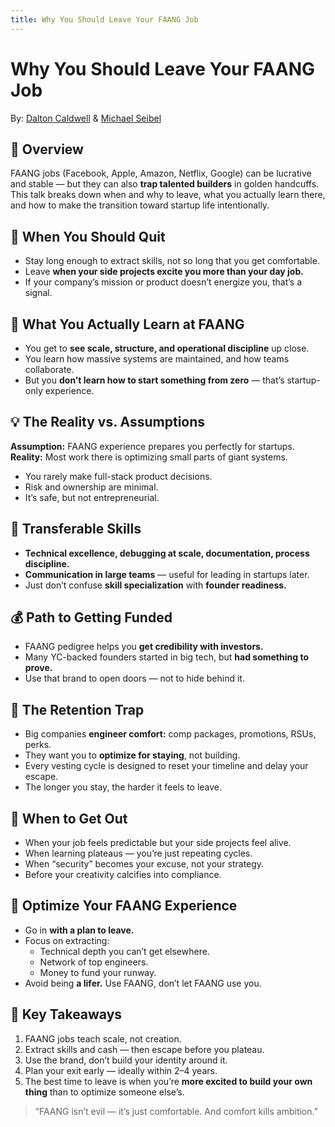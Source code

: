 ```yaml
---
title: Why You Should Leave Your FAANG Job
---
```



# Why You Should Leave Your FAANG Job  

By: [Dalton Caldwell](https://x.com/daltonc) & [Michael Seibel](https://x.com/mwseibel)




## 🧭 Overview

FAANG jobs (Facebook, Apple, Amazon, Netflix, Google) can be lucrative and stable — but they can also **trap talented builders** in golden handcuffs.  
This talk breaks down when and why to leave, what you actually learn there, and how to make the transition toward startup life intentionally.


## 💼 When You Should Quit

- Stay long enough to extract skills, not so long that you get comfortable.  
- Leave **when your side projects excite you more than your day job.**
- If your company’s mission or product doesn’t energize you, that’s a signal.


## 🧠 What You Actually Learn at FAANG

- You get to **see scale, structure, and operational discipline** up close.  
- You learn how massive systems are maintained, and how teams collaborate.  
- But you **don’t learn how to start something from zero** — that’s startup-only experience.


## 💡 The Reality vs. Assumptions

**Assumption:** FAANG experience prepares you perfectly for startups.  
**Reality:** Most work there is optimizing small parts of giant systems.  
- You rarely make full-stack product decisions.  
- Risk and ownership are minimal.  
- It’s safe, but not entrepreneurial.


## 🔁 Transferable Skills

- **Technical excellence, debugging at scale, documentation, process discipline.**  
- **Communication in large teams** — useful for leading in startups later.  
- Just don’t confuse **skill specialization** with **founder readiness.**


## 💰 Path to Getting Funded

- FAANG pedigree helps you **get credibility with investors.**  
- Many YC-backed founders started in big tech, but **had something to prove.**
- Use that brand to open doors — not to hide behind it.


## 🧲 The Retention Trap

- Big companies **engineer comfort:** comp packages, promotions, RSUs, perks.  
- They want you to **optimize for staying**, not building.  
- Every vesting cycle is designed to reset your timeline and delay your escape.  
- The longer you stay, the harder it feels to leave.


## 🚪 When to Get Out

- When your job feels predictable but your side projects feel alive.  
- When learning plateaus — you’re just repeating cycles.  
- When “security” becomes your excuse, not your strategy.  
- Before your creativity calcifies into compliance.


## 🧩 Optimize Your FAANG Experience

- Go in **with a plan to leave.**  
- Focus on extracting:
  - Technical depth you can’t get elsewhere.  
  - Network of top engineers.  
  - Money to fund your runway.  
- Avoid being **a lifer.** Use FAANG, don’t let FAANG use you.


## 🧾 Key Takeaways

1. FAANG jobs teach scale, not creation.  
2. Extract skills and cash — then escape before you plateau.  
3. Use the brand, don’t build your identity around it.  
4. Plan your exit early — ideally within 2–4 years.  
5. The best time to leave is when you’re **more excited to build your own thing** than to optimize someone else’s.

> “FAANG isn’t evil — it’s just comfortable. And comfort kills ambition.”

